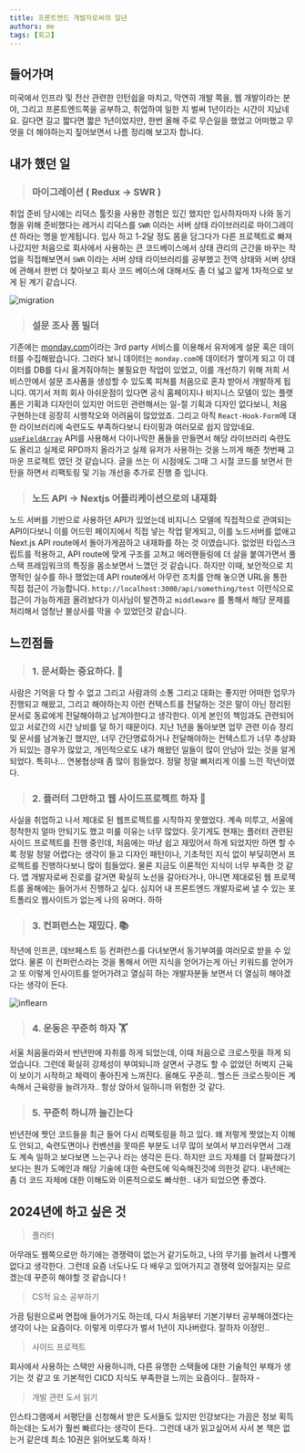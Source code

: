 ```yaml
---
title: 프론트엔드 개발자로써의 일년
authors: me
tags: [회고]
---
```


## 들어가며

미국에서 인프라 및 전산 관련한 인턴쉽을 마치고, 막연히 개발 쪽을, 웹 개발이라는 분야, 그리고 프론트엔드쪽을 공부하고, 취업하여 일한 지 벌써 1년이라는 시간이 지났네요. 길다면 길고 짧다면 짧은 1년이었지만, 한번 올해 주로 무슨일을 했었고 어떠했고 무엇을 더 해야하는지 짚어보면서 나름 정리해 보고자 합니다.

## 내가 했던 일

> ### 마이그레이션 ( Redux -> SWR )

취업 준비 당시에는 리덕스 툴킷을 사용한 경험은 있긴 했지만 입사하자마자 나와 동기형을 위해 준비했다는 레거시 리덕스를 `SWR` 이라는 서버 상태 라이브러리로 마이그레이션 하라는 명을 받게됩니다. 입사 하고 1-2달 정도 몸을 담그다가 다른 프로젝트로 빠져나갔지만 처음으로 회사에서 사용하는 큰 코드베이스에서 상태 관리의 근간을 바꾸는 작업을 직접해보면서 `SWR` 이라는 서버 상태 라이브러리를 공부했고 전역 상태와 서버 상태에 관해서 한번 더 찾아보고 회사 코드 베이스에 대해서도 좀 더 넓고 얇게 1차적으로 보게 된 계기 같습니다.

![migration](/img/retrospection/migration.png)

> ### 설문 조사 폼 빌더

기존에는 [monday.com](https://monday.com/)이라는 3rd party 서비스를 이용해서 유저에게 설문 혹은 데이터를 수집해왔습니다. 그러다 보니 데이터는 `monday.com`에 데이터가 쌓이게 되고 이 데이터를 DB를 다시 옮겨줘야하는 불필요한 작업이 있었고, 이를 개선하기 위해 저희 서비스안에서 설문 조사폼을 생성할 수 있도록 피쳐를 처음으로 혼자 받아서 개발하게 됩니다. 여기서 저희 회사 아쉬운점이 있다면 공식 홈페이지나 비지니스 모델이 있는 플랫폼은 기획과 디자인이 있지만 어드민 관련해서는 일-절 기획과 디자인 없다보니, 처음 구현하는데 굉장히 시행착오와 어려움이 많았었죠. 그리고 아직 `React-Hook-Form`에 대한 라이브러리에 숙련도도 부족하다보니 타이핑과 여러모로 쉽지 않았네요. [`useFieldArray`](https://react-hook-form.com/docs/usefieldarray) API를 사용해서 다이나믹한 폼들을 만들면서 해당 라이브러리 숙련도도 올리고 실제로 RPD까지 올라가고 실제 유저가 사용하는 것을 느끼게 해준 첫번째 고마운 프로젝트 였던 것 같습니다. 글을 쓰는 이 시점에도 그때 그 시절 코드를 보면서 한탄을 하면서 리팩토링 및 기능 개선을 추가로 진행 중 입니다.

> ### 노드 API -> Nextjs 어플리케이션으로의 내재화

노드 서버를 기반으로 사용하던 API가 있었는데 비지니스 모델에 직접적으로 관여되는 API이다보니 이를 어드민 페이지에서 직접 넣는 작업 맡게되고, 이를 노드서버를 없애고 Next.js API route에서 돌아가게끔하고 내재화를 하는 것 이였습니다. 없었떤 타입스크립트를 적용하고, API route에 맞게 구조를 고쳐고 에러핸들링에 더 살을 붙여가면서 풀스택 프레임워크의 특징을 몸소보면서 느꼈던 것 같습니다. 하지만 이때, 보안적으로 치명적인 실수를 하나 했었는데 API route에서 아무런 조치를 안해 놓으면 URL을 통한 직접 접근이 가능합니다. `http://localhost:3000/api/something/test` 이런식으로 접근이 가능하게끔 올려놨다가 이사님이 발견하고 `middleware` 를 통해서 해당 문제를 처리해서 엄청난 불상사를 막을 수 있었던것 같습니다.

## 느낀점들

> ### 1. 문서화는 중요하다. 🧾

사람은 기억을 다 할 수 없고 그리고 사람과의 소통 그리고 대화는 좋지만 어떠한 업무가 진행되고 해왔고, 그리고 해야하는지 이런 컨텍스트를 전달하는 것은 말이 아닌 정리된 문서로 동료에게 전달해야하고 남겨야한다고 생각한다. 이게 본인의 책임과도 관련되어 있고 서로간의 시간 낭비를 덜 하기 때문이다. 지난 1년을 돌아보면 업무 관련 이슈 정리 및 문서를 남겨놓긴 했지만, 너무 간단명료하거나 전달해야하는 컨텍스트가 너무 추상화가 되있는 경우가 많았고, 개인적으로도 내가 해왔던 일들이 많이 안남아 있는 것을 알게 되었다. 특히나... 연봉협상때 좀 많이 힘들었다. 정말 정말 뼈저리게 이를 느낀 작년이였다.

> ### 2. 플러터 그만하고 웹 사이드프로젝트 하자 🚀

사실을 취업하고 나서 제대로 된 웹프로젝트를 시작하지 못했었다. 계속 미루고, 서울에 정착한지 얼마 안되기도 했고 미룰 이유는 너무 많았다. 웃기게도 현재는 플러터 관련된 사이드 프로젝트를 진행 중인데, 처음에는 마냥 쉽고 재밌어서 하게 되었지만 하면 할 수록 정말 정말 어렵다는 생각이 들고 디자인 패턴이나, 기초적인 지식 없이 부딪히면서 프로젝트를 진행하다보니 많이 힘들었다. 물론 지금도 이론적인 지식이 너무 부족한 것 같다. 앱 개발자로써 진로를 갈거면 확실히 노선을 갈아타거나, 아니면 제대로된 웹 프로젝트를 올해에는 들어가서 진행하고 싶다. 심지어 내 프론트엔드 개발자로써 낼 수 있는 포트폴리오 웹사이트가 없는게 나의 유머다. 하하

> ### 3. 컨퍼런스는 재밌다. 📚

작년에 인프콘, 데브페스트 등 컨퍼런스를 다녀보면서 동기부여를 여러모로 받을 수 있었다. 물론 이 컨퍼런스라는 것을 통해서 어떤 지식을 얻어가는게 아닌 키워드를 얻어가고 또 이렇게 인사이트를 얻어가려고 열심히 하는 개발자분들 보면서 더 열심히 해야겠다는 생각이 든다.

![inflearn](/img/retrospection/conference.png)

> ### 4. 운동은 꾸준히 하자 🏋️

서울 처음올라와서 반년만에 자취를 하게 되었는데, 이때 처음으로 크로스핏을 하게 되었습니다. 그런데 확실히 강제성이 부여되니까 살면서 구경도 할 수 없었던 허벅지 근육이 보이기 시작하고 체력이 좋아진게 느껴진다. 올해도 꾸준히.. 헬스든 크로스핏이든 계속해서 근육량을 늘려가자.. 항상 앉아서 일하니까 위험한 것 같다.

> ### 5. 꾸준히 하니까 늘긴는다

반년전에 짯던 코드들을 최근 들어 다시 리팩토링을 하고 있다. 왜 저렇게 짯었는지 이해도 안되고, 숙련도면이나 컨벤션을 못따른 부분도 너무 많이 보여서 부끄러우면서 그래도 계속 일하고 보다보면 느는구나 라는 생각은 든다. 하지만 코드 자체를 더 잘짜졌다기 보다는 뭔가 도메인과 해당 기술에 대한 숙련도에 익숙해진것에 의한것 같다. 내년에는 좀 더 코드 자체에 대한 이해도와 이론적으로도 빠삭한.. 내가 되었으면 좋겠다.

## 2024년에 하고 싶은 것

> 플러터

아무래도 웹쪽으로만 하기에는 경쟁력이 없는거 같기도하고, 나의 무기를 늘려서 나쁠게 없다고 생각한다. 그런데 요즘 너도나도 다 배우고 있어가지고 경쟁력 있어질지는 모르겠는데 꾸준히 해야할 것 같습니다 !

> CS적 요소 공부하기

가끔 팀원으로써 면접에 들어가기도 하는데, 다시 처음부터 기본기부터 공부해야겠다는 생각이 나는 요즘이다. 이렇게 미루다가 벌서 1년이 지나버렸다. 잘하자 이정민..

> 사이드 프로젝트

회사에서 사용하는 스택만 사용하니까, 다른 유명한 스택들에 대한 기술적인 부채가 생기는 것 같고 또 기본적인 CICD 지식도 부족한걸 느끼는 요즘이다.. 잘하자 -

> 개발 관련 도서 읽기

인스타그램에서 서평단을 신청해서 받은 도서들도 있지만 인강보다는 가끔은 정보 획득하는데는 도서가 훨씬 빠르다는 생각이 든다.. 그런데 내가 읽고싶어서 사서 본 책은 없는거 같은데 최소 10권은 읽어보도록 하자 !
